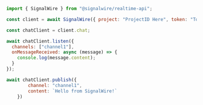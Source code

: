 ```js
import { SignalWire } from "@signalwire/realtime-api";

const client = await SignalWire({ project: "ProjectID Here", token: "Token Here" })

const chatClient = client.chat;

await chatClient.listen({
  channels: ["channel1"],
  onMessageReceived: async (message) => {
    console.log(message.content);
  }
});

await chatClient.publish({
        channel: "channel1",
        content: `Hello from SignalWire!`
    })
```